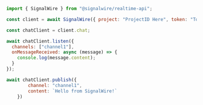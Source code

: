 ```js
import { SignalWire } from "@signalwire/realtime-api";

const client = await SignalWire({ project: "ProjectID Here", token: "Token Here" })

const chatClient = client.chat;

await chatClient.listen({
  channels: ["channel1"],
  onMessageReceived: async (message) => {
    console.log(message.content);
  }
});

await chatClient.publish({
        channel: "channel1",
        content: `Hello from SignalWire!`
    })
```